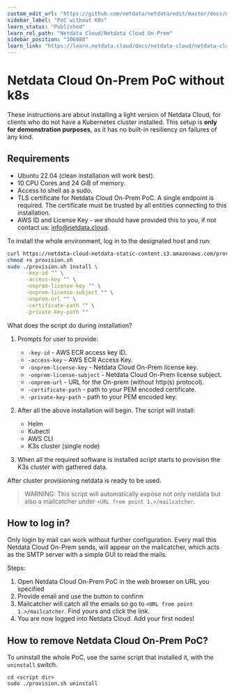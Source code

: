```yaml
---
custom_edit_url: "https://github.com/netdata/netdata/edit/master/docs/netdata-cloud/netdata-cloud-on-prem/poc-without-k8s.md"
sidebar_label: "PoC without K8s"
learn_status: "Published"
learn_rel_path: "Netdata Cloud/Netdata Cloud On-Prem"
sidebar_position: "306080"
learn_link: "https://learn.netdata.cloud/docs/netdata-cloud/netdata-cloud-on-prem/poc-without-k8s"
---
```


# Netdata Cloud On-Prem PoC without k8s

These instructions are about installing a light version of Netdata Cloud, for clients who do not have a Kubernetes cluster installed. This setup is **only for demonstration purposes**, as it has no built-in resiliency on failures of any kind.

## Requirements

- Ubuntu 22.04 (clean installation will work best).
- 10 CPU Cores and 24 GiB of memory.
- Access to shell as a sudo.
- TLS certificate for Netdata Cloud On-Prem PoC. A single endpoint is required. The certificate must be trusted by all entities connecting to this installation.
- AWS ID and License Key - we should have provided this to you, if not contact us: <info@netdata.cloud>.

To install the whole environment, log in to the designated host and run:

```bash
curl https://netdata-cloud-netdata-static-content.s3.amazonaws.com/provision.sh -o provision.sh
chmod +x provision.sh
sudo ./provision.sh install \
      -key-id "" \
      -access-key "" \
      -onprem-license-key "" \
      -onprem-license-subject "" \
      -onprem-url "" \
      -certificate-path "" \
      -private-key-path ""
```

What does the script do during installation?

1. Prompts for user to provide:
    - `-key-id` - AWS ECR access key ID.
    - `-access-key` - AWS ECR Access Key.
    - `-onprem-license-key` - Netdata Cloud On-Prem license key.
    - `-onprem-license-subject` - Netdata Cloud On-Prem license subject.
    - `-onprem-url` - URL for the On-prem (without http(s) protocol).
    - `-certificate-path` - path to your PEM encoded certificate.
    - `-private-key-path` - path to your PEM encoded key.

2. After all the above installation will begin. The script will install:
    - Helm
    - Kubectl
    - AWS CLI
    - K3s cluster (single node)

3. When all the required software is installed script starts to provision the K3s cluster with gathered data.

After cluster provisioning netdata is ready to be used.

> WARNING:
> This script will automatically expose not only netdata but also a mailcatcher under `<URL from point 1.>/mailcatcher`.

## How to log in?

Only login by mail can work without further configuration. Every mail this Netdata Cloud On-Prem sends, will appear on the mailcatcher, which acts as the SMTP server with a simple GUI to read the mails.

Steps:

1. Open Netdata Cloud On-Prem PoC in the web browser on URL you specified
2. Provide email and use the button to confirm
3. Mailcatcher will catch all the emails so go to `<URL from point 1.>/mailcatcher`. Find yours and click the link.
4. You are now logged into Netdata Cloud. Add your first nodes!

## How to remove Netdata Cloud On-Prem PoC?

To uninstall the whole PoC, use the same script that installed it, with the `uninstall` switch.

```shell
cd <script dir>
sudo ./provision.sh uninstall
```
